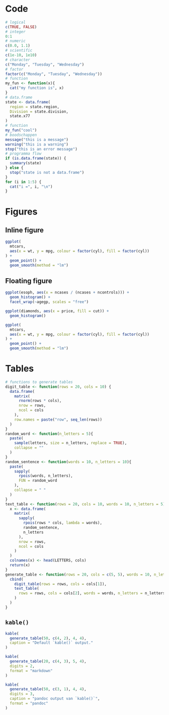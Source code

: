 # Code

```r
# logical
c(TRUE, FALSE)
# integer
0:1
# numeric
c(0.0, 1.1)
# scientific
c(1e-10, 1e10)
# character
c("Monday", "Tuesday", "Wednesday")
# factor
factor(c("Monday", "Tuesday", "Wednesday"))
# function
my_fun <- function(x){
  cat("my function is", x)
}
# data.frame
state <- data.frame(
  region = state.region,
  Division = state.division,
  state.x77
)
# function
my_fun("cool")
# boodschappen
message("this is a message")
warning("this is a warning")
stop("this is an error message")
# programma flow
if (is.data.frame(state)) {
  summary(state)
} else {
  stop("state is not a data.frame")
}
for (i in 1:5) {
  cat("i =", i, "\n")
}
```

# Figures

## Inline figure

```r
ggplot(
  mtcars, 
  aes(x = wt, y = mpg, colour = factor(cyl), fill = factor(cyl))
) +
  geom_point() + 
  geom_smooth(method = "lm")
```

## Floating figure

```r
ggplot(esoph, aes(x = ncases / (ncases + ncontrols))) + 
  geom_histogram() + 
  facet_wrap(~agegp, scales = "free")
```

```r
ggplot(diamonds, aes(x = price, fill = cut)) + 
  geom_histogram()
```

```r
ggplot(
  mtcars, 
  aes(x = wt, y = mpg, colour = factor(cyl), fill = factor(cyl))
) +
  geom_point() + 
  geom_smooth(method = "lm") 
```

# Tables

```r
# functions to generate tables
digit_table <- function(rows = 20, cols = 10) {
  data.frame(
    matrix(
      rnorm(rows * cols),
      nrow = rows,
      ncol = cols
    ),
    row.names = paste("row", seq_len(rows))
  )
}
random_word <- function(n_letters = 5){
  paste(
    sample(letters, size = n_letters, replace = TRUE),
    collapse = ""
  )
}
random_sentence <- function(words = 10, n_letters = 10){
  paste(
    sapply(
      rpois(words, n_letters), 
      FUN = random_word
    ),
    collapse = " "
  )
}
text_table <- function(rows = 20, cols = 10, words = 10, n_letters = 5){
  x <- data.frame(
    matrix(
      sapply(
        rpois(rows * cols, lambda = words), 
        random_sentence,
        n_letters
      ),
      nrow = rows,
      ncol = cols
    )
  )
  colnames(x) <- head(LETTERS, cols)
  return(x)
}
generate_table <- function(rows = 20, cols = c(5, 5), words = 10, n_letters = 5){
  cbind(
    digit_table(rows = rows, cols = cols[1]),
    text_table(
      rows = rows, cols = cols[2], words = words, n_letters = n_letters
    )
  )
}
```

## `kable()`

```r
kable(
  generate_table(50, c(4, 2), 4, 4), 
  caption = "Default `kable()` output."
)
```

```r
kable(
  generate_table(20, c(4, 3), 5, 4), 
  digits = 2,
  format = "markdown"
)
```

```r
kable(
  generate_table(50, c(3, 1), 4, 4), 
  digits = 3,
  caption = "pandoc output van `kable()`",
  format = "pandoc"
)
```
